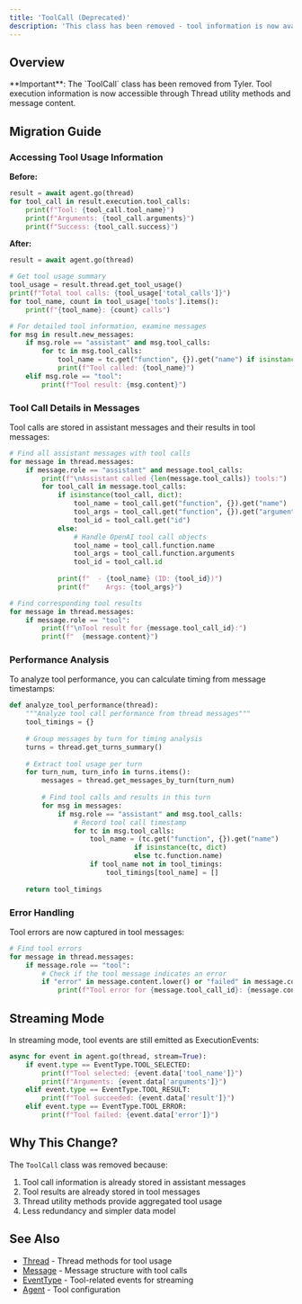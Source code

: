 ```yaml
---
title: 'ToolCall (Deprecated)'
description: 'This class has been removed - tool information is now available through Thread and Message objects'
---
```


## Overview

<Note>
**Important**: The `ToolCall` class has been removed from Tyler. Tool execution information is now accessible through Thread utility methods and message content.
</Note>

## Migration Guide

### Accessing Tool Usage Information

**Before:**
```python
result = await agent.go(thread)
for tool_call in result.execution.tool_calls:
    print(f"Tool: {tool_call.tool_name}")
    print(f"Arguments: {tool_call.arguments}")
    print(f"Success: {tool_call.success}")
```

**After:**
```python
result = await agent.go(thread)

# Get tool usage summary
tool_usage = result.thread.get_tool_usage()
print(f"Total tool calls: {tool_usage['total_calls']}")
for tool_name, count in tool_usage['tools'].items():
    print(f"{tool_name}: {count} calls")

# For detailed tool information, examine messages
for msg in result.new_messages:
    if msg.role == "assistant" and msg.tool_calls:
        for tc in msg.tool_calls:
            tool_name = tc.get("function", {}).get("name") if isinstance(tc, dict) else tc.function.name
            print(f"Tool called: {tool_name}")
    elif msg.role == "tool":
        print(f"Tool result: {msg.content}")
```

### Tool Call Details in Messages

Tool calls are stored in assistant messages and their results in tool messages:

```python
# Find all assistant messages with tool calls
for message in thread.messages:
    if message.role == "assistant" and message.tool_calls:
        print(f"\nAssistant called {len(message.tool_calls)} tools:")
        for tool_call in message.tool_calls:
            if isinstance(tool_call, dict):
                tool_name = tool_call.get("function", {}).get("name")
                tool_args = tool_call.get("function", {}).get("arguments")
                tool_id = tool_call.get("id")
            else:
                # Handle OpenAI tool call objects
                tool_name = tool_call.function.name
                tool_args = tool_call.function.arguments
                tool_id = tool_call.id
                
            print(f"  - {tool_name} (ID: {tool_id})")
            print(f"    Args: {tool_args}")

# Find corresponding tool results
for message in thread.messages:
    if message.role == "tool":
        print(f"\nTool result for {message.tool_call_id}:")
        print(f"  {message.content}")
```

### Performance Analysis

To analyze tool performance, you can calculate timing from message timestamps:

```python
def analyze_tool_performance(thread):
    """Analyze tool call performance from thread messages"""
    tool_timings = {}
    
    # Group messages by turn for timing analysis
    turns = thread.get_turns_summary()
    
    # Extract tool usage per turn
    for turn_num, turn_info in turns.items():
        messages = thread.get_messages_by_turn(turn_num)
        
        # Find tool calls and results in this turn
        for msg in messages:
            if msg.role == "assistant" and msg.tool_calls:
                # Record tool call timestamp
                for tc in msg.tool_calls:
                    tool_name = (tc.get("function", {}).get("name") 
                               if isinstance(tc, dict) 
                               else tc.function.name)
                    if tool_name not in tool_timings:
                        tool_timings[tool_name] = []
    
    return tool_timings
```

### Error Handling

Tool errors are now captured in tool messages:

```python
# Find tool errors
for message in thread.messages:
    if message.role == "tool":
        # Check if the tool message indicates an error
        if "error" in message.content.lower() or "failed" in message.content.lower():
            print(f"Tool error for {message.tool_call_id}: {message.content}")
```

## Streaming Mode

In streaming mode, tool events are still emitted as ExecutionEvents:

```python
async for event in agent.go(thread, stream=True):
    if event.type == EventType.TOOL_SELECTED:
        print(f"Tool selected: {event.data['tool_name']}")
        print(f"Arguments: {event.data['arguments']}")
    elif event.type == EventType.TOOL_RESULT:
        print(f"Tool succeeded: {event.data['result']}")
    elif event.type == EventType.TOOL_ERROR:
        print(f"Tool failed: {event.data['error']}")
```

## Why This Change?

The `ToolCall` class was removed because:
1. Tool call information is already stored in assistant messages
2. Tool results are already stored in tool messages
3. Thread utility methods provide aggregated tool usage
4. Less redundancy and simpler data model

## See Also

- [Thread](/api-reference/tyler-thread) - Thread methods for tool usage
- [Message](/api-reference/tyler-message) - Message structure with tool calls
- [EventType](/api-reference/tyler-eventtype) - Tool-related events for streaming
- [Agent](/api-reference/tyler-agent) - Tool configuration